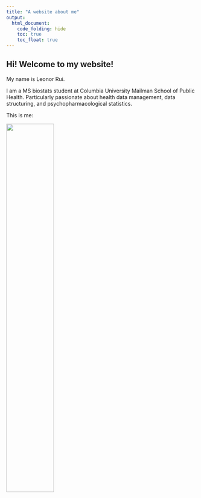 ```yaml
---
title: "A website about me"
output: 
  html_document:
    code_folding: hide
    toc: true
    toc_float: true
---
```


## Hi! Welcome to my website!

My name is Leonor Rui. 

I am a MS biostats student at Columbia University Mailman School of Public Health. Particularly passionate about health data management, data structuring, and psychopharmacological statistics.

This is me:

<img src="images/profile.jpg" style="width:50%">

